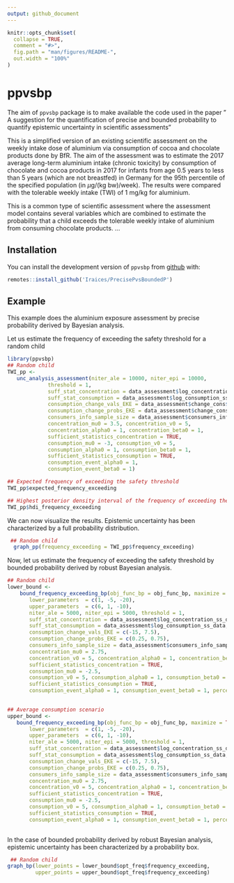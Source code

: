 ```yaml
---
output: github_document
---
```


<!-- README.md is generated from README.Rmd. Please edit that file -->

```r
knitr::opts_chunk$set(
  collapse = TRUE,
  comment = "#>",
  fig.path = "man/figures/README-",
  out.width = "100%"
)
```

# ppvsbp

<!-- badges: start -->
<!-- badges: end -->

The aim of `ppvsbp` package is to make available the code used in the paper
" A suggestion for the quantification of precise and bounded probability to quantify epistemic uncertainty in scientific assessments"
 
This is a simplified version of an existing scientific assessment on the weekly intake dose of aluminium via consumption of cocoa and chocolate products done by BfR. 
The aim of the assessment was to estimate the 2017 average long-term aluminium intake (chronic toxicity) by consumption of chocolate and cocoa products in 2017 for infants from age 0.5 years to less than 5 years (which are not breastfed) in Germany for the 95th percentile of the specified population  (in $\mu$g/(kg bw)/week). The results were compared with the tolerable weekly intake (TWI) of 1 mg/kg for aluminium.

This is a common type of scientific assessment where the assessment model contains several variables which are combined to estimate the probability that a child exceeds the tolerable weekly intake of aluminium from consuming chocolate products. 
...

## Installation

You can install the development version of `ppvsbp` from [github](https://github.com/Iraices/PrecisePvsBoundedP) with:

``` r
remotes::install_github('Iraices/PrecisePvsBoundedP')
```

## Example
This example does the aluminium exposure assessment by precise probability derived by Bayesian analysis.

Let us estimate the frequency of exceeding the safety threshold for a random child

```r
library(ppvsbp)
## Random child
TWI_pp <-
   unc_analysis_assessment(niter_ale = 10000, niter_epi = 10000,
             threshold = 1,
             suff_stat_concentration = data_assessment$log_concentration_ss_data,
             suff_stat_consumption = data_assessment$log_consumption_ss_data,
             consumption_change_vals_EKE = data_assessment$change_cons$vals,
             consumption_change_probs_EKE = data_assessment$change_cons$probs/100,
             consumers_info_sample_size = data_assessment$consumers_info_sample_size,
             concentration_mu0 = 3.5, concentration_v0 = 5,
             concentration_alpha0 = 1, concentration_beta0 = 1,
             sufficient_statistics_concentration = TRUE,
             consumption_mu0 = -3, consumption_v0 = 5,
             consumption_alpha0 = 1, consumption_beta0 = 1,
             sufficient_statistics_consumption = TRUE,
             consumption_event_alpha0 = 1,
             consumption_event_beta0 = 1)

## Expected frequency of exceeding the safety threshold
TWI_pp$expected_frequency_exceeding

## Highest posterior density interval of the frequency of exceeding the safety threshold
TWI_pp$hdi_frequency_exceeding

```

We can now visualize the results. Epistemic uncertainty has been characterized by a full probability distribution.

```r
 ## Random child
  graph_pp(frequency_exceeding = TWI_pp$frequency_exceeding)
```

Now, let us estimate the frequency of exceeding the safety threshold by bounded probability derived by robust Bayesian analysis. 

```r
## Random child
lower_bound <-
    bound_frequency_exceeding_bp(obj_func_bp = obj_func_bp, maximize = FALSE,
       lower_parameters  = c(1, -5, -20),
       upper_parameters  = c(6, 1, -10),
       niter_ale = 5000, niter_epi = 5000, threshold = 1,
       suff_stat_concentration = data_assessment$log_concentration_ss_data,
       suff_stat_consumption = data_assessment$log_consumption_ss_data,
       consumption_change_vals_EKE = c(-15, 7.5),
       consumption_change_probs_EKE = c(0.25, 0.75),
       consumers_info_sample_size = data_assessment$consumers_info_sample_size,
       concentration_mu0 = 2.75,
       concentration_v0 = 5, concentration_alpha0 = 1, concentration_beta0 = 1,
       sufficient_statistics_concentration = TRUE,
       consumption_mu0 = -2.5,
       consumption_v0 = 5, consumption_alpha0 = 1, consumption_beta0 = 1,
       sufficient_statistics_consumption = TRUE,
       consumption_event_alpha0 = 1, consumption_event_beta0 = 1, percentile = NULL)
  

## Average consumption scenario
upper_bound <- 
   bound_frequency_exceeding_bp(obj_func_bp = obj_func_bp, maximize = TRUE,
       lower_parameters  = c(1, -5, -20),
       upper_parameters  = c(6, 1, -10),
       niter_ale = 5000, niter_epi = 5000, threshold = 1,
       suff_stat_concentration = data_assessment$log_concentration_ss_data,
       suff_stat_consumption = data_assessment$log_consumption_ss_data,
       consumption_change_vals_EKE = c(-15, 7.5),
       consumption_change_probs_EKE = c(0.25, 0.75),
       consumers_info_sample_size = data_assessment$consumers_info_sample_size,
       concentration_mu0 = 2.75,
       concentration_v0 = 5, concentration_alpha0 = 1, concentration_beta0 = 1,
       sufficient_statistics_concentration = TRUE,
       consumption_mu0 = -2.5,
       consumption_v0 = 5, consumption_alpha0 = 1, consumption_beta0 = 1,
       sufficient_statistics_consumption = TRUE,
       consumption_event_alpha0 = 1, consumption_event_beta0 = 1, percentile = NULL)
  
```

In the case of bounded probability derived by robust Bayesian analysis, epistemic uncertainty has been characterized by a
probability box. 


```r
 ## Random child
graph_bp(lower_points = lower_bound$opt_freq$frequency_exceeding, 
         upper_points = upper_bound$opt_freq$frequency_exceeding)
  
```
